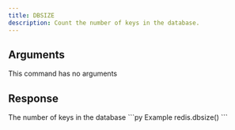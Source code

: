 ```yaml
---
title: DBSIZE
description: Count the number of keys in the database.
---
```



## Arguments

This command has no arguments

## Response

<ResponseField type="int" required>
 The number of keys in the database
</ResponseField>

<RequestExample>
```py Example
redis.dbsize()
```
</RequestExample>

